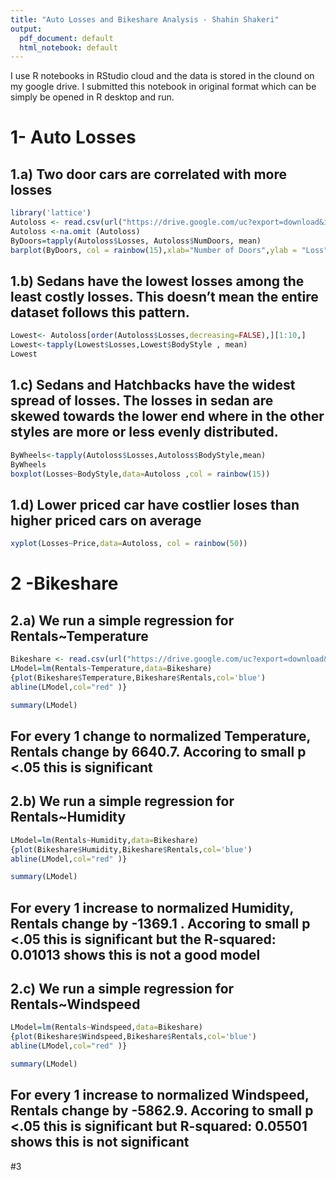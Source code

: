 ```yaml
---
title: "Auto Losses and Bikeshare Analysis - Shahin Shakeri"
output:
  pdf_document: default
  html_notebook: default
---
```


I use R notebooks in RStudio cloud and the data is stored in the clound on my google drive. I submitted this notebook in original format which can be simply be opened in R desktop and run.

# 1- Auto Losses

## 1.a) Two door cars are correlated with more losses
```r
library('lattice')
Autoloss <- read.csv(url("https://drive.google.com/uc?export=download&id=1cbk_KGdo5sfY0c4_ALB5ULTeYQ87uU6k"),na.strings = '?')
Autoloss <-na.omit (Autoloss)
ByDoors=tapply(Autoloss$Losses, Autoloss$NumDoors, mean)
barplot(ByDoors, col = rainbow(15),xlab="Number of Doors",ylab = "Loss",ylim=c(0,150))

```

## 1.b) Sedans have the lowest losses among the least costly losses. This doesn’t mean the entire dataset follows this pattern.
```r
Lowest<- Autoloss[order(Autoloss$Losses,decreasing=FALSE),][1:10,]
Lowest<-tapply(Lowest$Losses,Lowest$BodyStyle , mean)
Lowest

```

## 1.c) Sedans and Hatchbacks have the widest spread of losses. The losses in sedan are skewed towards the lower end where in the other styles are more or less evenly distributed.
```r
ByWheels<-tapply(Autoloss$Losses,Autoloss$BodyStyle,mean)
ByWheels
boxplot(Losses~BodyStyle,data=Autoloss ,col = rainbow(15))

```

## 1.d) Lower priced car have costlier loses than higher priced cars on average 
```r
xyplot(Losses~Price,data=Autoloss, col = rainbow(50))
```

# 2 -Bikeshare
## 2.a) We run a simple regression for Rentals~Temperature
```r
Bikeshare <- read.csv(url("https://drive.google.com/uc?export=download&id=1jtfh-qmyDM3l_nU3AkPP_ZsepL-jHW8I"),na.strings = '?')
LModel=lm(Rentals~Temperature,data=Bikeshare)
{plot(Bikeshare$Temperature,Bikeshare$Rentals,col='blue') 
abline(LModel,col="red" )}
```

```r
summary(LModel)
```
## For every 1 change to normalized Temperature, Rentals change by 6640.7. Accoring to small p <.05 this is significant

## 2.b) We run a simple regression for Rentals~Humidity
```r
LModel=lm(Rentals~Humidity,data=Bikeshare)
{plot(Bikeshare$Humidity,Bikeshare$Rentals,col='blue') 
abline(LModel,col="red" )}
```

```r
summary(LModel)
```
## For every 1 increase to normalized Humidity, Rentals change by -1369.1 . Accoring to small p <.05 this is significant but the R-squared:  0.01013 shows this is not a good model

## 2.c) We run a simple regression for Rentals~Windspeed
```r
LModel=lm(Rentals~Windspeed,data=Bikeshare)
{plot(Bikeshare$Windspeed,Bikeshare$Rentals,col='blue') 
abline(LModel,col="red" )}
```

```r
summary(LModel)
```
## For every 1 increase to normalized Windspeed, Rentals change by -5862.9. Accoring to small p <.05 this is significant but R-squared:  0.05501 shows this is not significant

#3 
